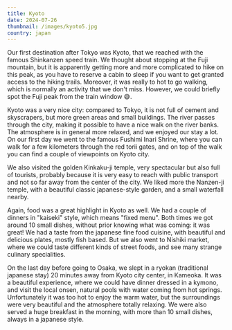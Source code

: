 ```yaml
---
title: Kyoto
date: 2024-07-26
thumbnail: /images/kyoto5.jpg
country: japan
---
```

Our first destination after Tokyo was Kyoto, that we reached with the famous Shinkanzen speed train. We thought about stopping at the Fuji mountain, but it is apparently getting more and more complicated to hike on this peak, as you have to reserve a cabin to sleep if you want to get granted access to the hiking trails. Moreover, it was really to hot to go walking, which is normally an activity that we don't miss. However, we could briefly spot the Fuji peak from the train window 😅.

<ImageComponent src="/images/kyoto1.jpg" alt="Kyoto" />

Kyoto was a very nice city: compared to Tokyo, it is not full of cement and skyscrapers, but more green areas and small buildings. The river passes through the city, making it possible to have a nice walk on the river banks. The atmosphere is in general more relaxed, and we enjoyed our stay a lot. On our first day we went to the famous Fushimi Inari Shrine, where you can walk for a few kilometers through the red torii gates, and on top of the walk you can find a couple of viewpoints on Kyoto city.

<ImageComponent src="/images/kyoto7.jpg" alt="Kyoto" />
<ImageComponent src="/images/kyoto5.jpg" alt="Kyoto" />
<ImageComponent src="/images/kyoto2.jpg" alt="Kyoto" />
<ImageComponent src="/images/kyoto3.jpg" alt="Kyoto" />
<ImageComponent src="/images/kyoto4.jpg" alt="Kyoto" />

We also visited the golden Kinkaku-ji temple, very spectacular but also full of tourists, probably because it is very easy to reach with public transport and not so far away from the center of the city. We liked more the Nanzen-ji temple, with a beautiful classic japanese-style garden, and a small waterfall nearby.

<ImageComponent src="/images/kyoto6.jpg" alt="Kyoto" />
<ImageComponent src="/images/kyoto8.jpg" alt="Kyoto" />
<ImageComponent src="/images/kyoto9.jpg" alt="Kyoto" />
<ImageComponent src="/images/kyoto11.jpg" alt="Kyoto" />
<ImageComponent src="/images/kyoto10.jpg" alt="Kyoto" />

Again, food was a great highlight in Kyoto as well. We had a couple of dinners in "kaiseki" style, which means "fixed menu". Both times we got around 10 small dishes, without prior knowing what was coming: it was great! We had a taste from the japanese fine food cuisine, with beautiful and delicious plates, mostly fish based. But we also went to Nishiki market, where we could taste different kinds of street foods, and see many strange culinary specialities.

<ImageComponent src="/images/kyoto12.jpg" alt="Kyoto" />
<ImageComponent src="/images/kyoto15.jpg" alt="Kyoto" />
<ImageComponent src="/images/kyoto13.jpg" alt="Kyoto" />
<ImageComponent src="/images/kyoto14.jpg" alt="Kyoto" />

On the last day before going to Osaka, we slept in a ryokan (traditional japanese stay) 20 minutes away from Kyoto city center, in Kameoka. It was a beautiful experience, where we could have dinner dressed in a kymono, and visit the local onsen, natural pools with water coming from hot springs. Unfortunately it was too hot to enjoy the warm water, but the surroundings were very beautiful and the atmosphere totally relaxing. We were also served a huge breakfast in the morning, with more than 10 small dishes, always in a japanese style.

<ImageComponent src="/images/kyoto17.jpg" alt="Kyoto" />
<ImageComponent src="/images/kyoto18.jpg" alt="Kyoto" />
<ImageComponent src="/images/kyoto16.jpg" alt="Kyoto" />